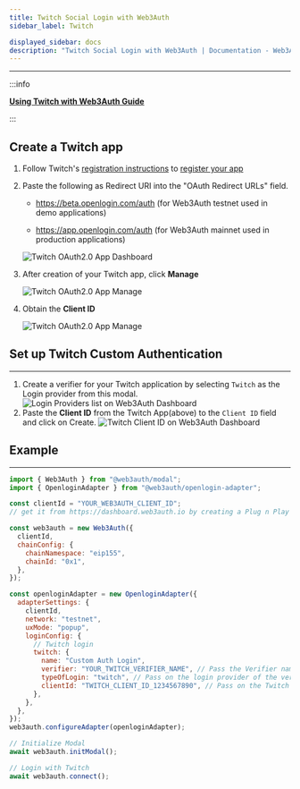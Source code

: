 ```yaml
---
title: Twitch Social Login with Web3Auth
sidebar_label: Twitch

displayed_sidebar: docs
description: "Twitch Social Login with Web3Auth | Documentation - Web3Auth"
---
```


---

:::info

**[Using Twitch with Web3Auth Guide](/docs/guides/twitch)**

:::

## Create a Twitch app

1. Follow Twitch's [registration instructions](https://dev.twitch.tv/docs/authentication/#registration) to
   [register your app](https://dev.twitch.tv/console/apps/create)

2. Paste the following as Redirect URI into the "OAuth Redirect URLs" field.

   - https://beta.openlogin.com/auth (for Web3Auth testnet used in demo applications)

   - https://app.openlogin.com/auth (for Web3Auth mainnet used in production applications)

   ![Twitch OAuth2.0 App Dashboard](/contents/social-providers/twitch/twitch-app.png)

3. After creation of your Twitch app, click **Manage**

   ![Twitch OAuth2.0 App Manage](/contents/social-providers/twitch/twitch-manage.png)

4. Obtain the **Client ID**

   ![Twitch OAuth2.0 App Manage](/contents/social-providers/twitch/twitch-client-id.png)

## Set up Twitch Custom Authentication

---

1. Create a verifier for your Twitch application by selecting `Twitch` as the Login provider from this modal.
   ![Login Providers list on Web3Auth Dashboard](/dashboard/verifiers/login-providers-list.png)
2. Paste the **Client ID** from the Twitch App(above) to the `Client ID` field and click on Create.
   ![Twitch Client ID on Web3Auth Dashboard](/dashboard/verifiers/twitch-verifier.png)

## Example

---

```js
import { Web3Auth } from "@web3auth/modal";
import { OpenloginAdapter } from "@web3auth/openlogin-adapter";

const clientId = "YOUR_WEB3AUTH_CLIENT_ID";
// get it from https://dashboard.web3auth.io by creating a Plug n Play project.

const web3auth = new Web3Auth({
  clientId,
  chainConfig: {
    chainNamespace: "eip155",
    chainId: "0x1",
  },
});

const openloginAdapter = new OpenloginAdapter({
  adapterSettings: {
    clientId,
    network: "testnet",
    uxMode: "popup",
    loginConfig: {
      // Twitch login
      twitch: {
        name: "Custom Auth Login",
        verifier: "YOUR_TWITCH_VERIFIER_NAME", // Pass the Verifier name here
        typeOfLogin: "twitch", // Pass on the login provider of the verifier you've created
        clientId: "TWITCH_CLIENT_ID_1234567890", // Pass on the Twitch `Client ID` here
      },
    },
  },
});
web3auth.configureAdapter(openloginAdapter);

// Initialize Modal
await web3auth.initModal();

// Login with Twitch
await web3auth.connect();
```
